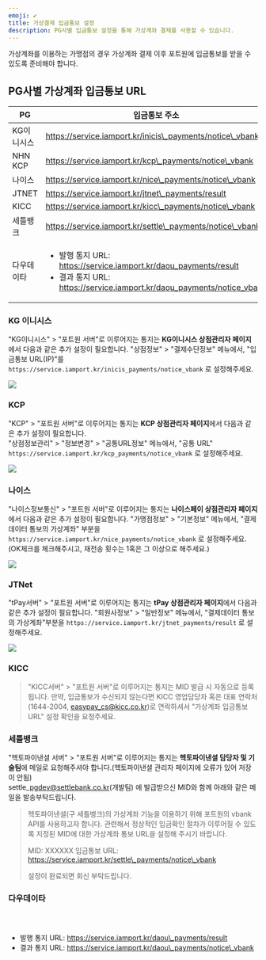```yaml
---
emoji: ✔
title: 가상결제 입금통보 설정
description: PG사별 입금통보 설정을 통해 가상계좌 결제를 사용할 수 있습니다.
---
```





가상계좌를 이용하는 가맹점의 경우 가상계좌 결제 이후 포트원에 입금통보를 받을 수 있도록 준비해야 합니다.

## PG사별 가상계좌 입금통보 URL

| PG      | 입금통보 주소                                                                                                                                               |
| ------- | ----------------------------------------------------------------------------------------------------------------------------------------------------- |
| KG이니시스  | https://service.iamport.kr/inicis\_payments/notice\_vbank                                                                                             |
| NHN KCP | https://service.iamport.kr/kcp\_payments/notice\_vbank                                                                                                |
| 나이스     | https://service.iamport.kr/nice\_payments/notice\_vbank                                                                                               |
| JTNET   | https://service.iamport.kr/jtnet\_payments/result                                                                                                     |
| KICC    | https://service.iamport.kr/kicc\_payments/notice\_vbank                                                                                               |
| 세틀뱅크    | https://service.iamport.kr/settle\_payments/notice\_vbank                                                                                             |
| 다우데이타   | <ul><li>발행 통지 URL: https://service.iamport.kr/daou_payments/result</li><li>결과 통지 URL: https://service.iamport.kr/daou_payments/notice_vbank</li></ul> |

### KG 이니시스

"KG이니시스" > "포트원 서버"로 이루어지는 통지는 **KG이니시스 상점관리자 페이지**에서 다음과 같은 추가 설정이 필요합니다. "상점정보" > "결제수단정보" 메뉴에서, "입금통보 URL(IP)"를 `https://service.iamport.kr/inicis_payments/notice_vbank` 로 설정해주세요.

<img src="https://djqafk2qzyjhg.cloudfront.net/img/inicis_vbank.png"/>

### KCP

"KCP" > "포트원 서버"로 이루어지는 통지는 **KCP 상점관리자 페이지**에서 다음과 같은 추가 설정이 필요합니다.\
"상점정보관리" > "정보변경" > "공통URL정보" 메뉴에서, "공통 URL" `https://service.iamport.kr/kcp_payments/notice_vbank` 로 설정해주세요.

<img src="https://djqafk2qzyjhg.cloudfront.net/img/kcp_vbank.png" />

### 나이스

"나이스정보통신" > "포트원 서버"로 이루어지는 통지는 **나이스페이 상점관리자 페이지**에서 다음과 같은 추가 설정이 필요합니다. "가맹점정보" > "기본정보" 메뉴에서, "결제데이터 통보의 가상계좌" 부분을 `https://service.iamport.kr/nice_payments/notice_vbank` 로 설정해주세요. (OK체크를 체크해주시고, 재전송 횟수는 1혹은 그 이상으로 해주세요.)

<img src="https://djqafk2qzyjhg.cloudfront.net/img/nice_vbank.png" />

### JTNet

"tPay서버" > "포트원 서버"로 이루어지는 통지는 **tPay 상점관리자 페이지**에서 다음과 같은 추가 설정이 필요합니다. "회원사정보" > "일반정보" 메뉴에서, "결제데이터 통보의 가상계좌"부분을 `https://service.iamport.kr/jtnet_payments/result` 로 설정해주세요.

<img src="https://djqafk2qzyjhg.cloudfront.net/img/jtnet_vbank.png" />

### KICC

> "KICC서버" > "포트원 서버"로 이루어지는 통지는 MID 발급 시 자동으로 등록됩니다. 만약, 입금통보가 수신되지 않는다면 KICC 영업담당자 혹은 대표 연락처(1644-2004, [easypay\_cs@kicc.co.kr](mailto:easypay\_cs@kicc.co.kr))로 연락하셔서 "가상계좌 입금통보 URL" 설정 확인을 요청주세요.



### 세틀뱅크

"헥토파이낸셜 서버" > "포트원 서버"로 이루어지는 통지는 **헥토파이낸셜 담당자 및 기술팀**에 메일로 요청해주셔야 합니다.(헥토파이낸셜 관리자 페이지에 오류가 있어 저장이 안됨)\
settle\_pgdev@settlebank.co.kr(개발팀) 에 발급받으신 MID와 함께 아래와 같은 메일을 발송부탁드립니다.

> 헥토파이낸셜(구 세틀뱅크)의 가상계좌 기능을 이용하기 위해 포트원의 vbank API를 사용하고자 합니다. 관련해서 정상적인 입금확인 절차가 이루어질 수 있도록 지정된 MID에 대한 가상계좌 통보 URL을 설정해 주시기 바랍니다.
>
> MID: XXXXXX 입금통보 URL: https://service.iamport.kr/settle\_payments/notice\_vbank
>
> 설정이 완료되면 회신 부탁드립니다.

### 다우데이타

<figure><img src="/gitbook-assets/ko/image (184) (1).png" alt=""/><figcaption></figcaption></figure>

<figure><img src="/gitbook-assets/ko/image (188) (1).png" alt=""/><figcaption></figcaption></figure>

<figure><img src="/gitbook-assets/ko/image (178) (1).png" alt=""/><figcaption></figcaption></figure>

* 발행 통지 URL: https://service.iamport.kr/daou\_payments/result
* 결과 통지 URL: https://service.iamport.kr/daou\_payments/notice\_vbank

